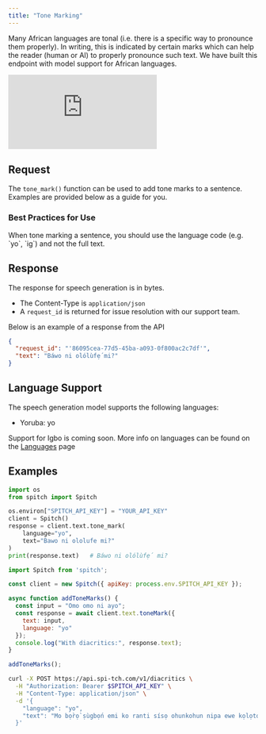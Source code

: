 ```yaml
---
title: "Tone Marking"
---
```


Many African languages are tonal (i.e. there is a specific way to pronounce them properly). In writing, this is indicated by certain marks which can help the reader (human or AI) to properly pronounce such text.
We have built this endpoint with model support for African languages.

<iframe
  className="w-full aspect-video rounded-xl"
  src="https://www.youtube.com/embed/X6UYn1TqFtE?si=qEw619mQU1_EdZvG"
  title="Tone Marking in Spitch"
  frameBorder="0"
  allow="accelerometer; autoplay; clipboard-write; encrypted-media; gyroscope; picture-in-picture"
  allowFullScreen
></iframe>

## Request

The `tone_mark()` function can be used to add tone marks to a sentence. Examples are provided below as a guide for you.

### Best Practices for Use
<Info>
  When tone marking a sentence, you should use the language code (e.g. `yo`, `ig`) and not the full text.
</Info>


## Response

The response for speech generation is in bytes.

- The Content-Type is `application/json`
- A `request_id` is returned for issue resolution with our support team.

Below is an example of a response from the API

```json
{
  "request_id": "'86095cea-77d5-45ba-a093-0f800ac2c7df'",
  "text": "Báwo ni olólùfẹ́ mi?"
}
```

## Language Support

The speech generation model supports the following languages:

- Yoruba: yo

Support for Igbo is coming soon.
More info on languages can be found on the [Languages](/concepts/languages) page



## Examples

<CodeGroup dropdown>

```python Python
import os
from spitch import Spitch

os.environ["SPITCH_API_KEY"] = "YOUR_API_KEY"
client = Spitch()
response = client.text.tone_mark(
    language="yo",
    text="Bawo ni ololufe mi?"
)
print(response.text)   # Báwo ni olólùfẹ́ mi?
```


```javascript JavaScript
import Spitch from 'spitch';

const client = new Spitch({ apiKey: process.env.SPITCH_API_KEY });

async function addToneMarks() {
  const input = "Omo omo ni ayo";
  const response = await client.text.toneMark({
    text: input,
    language: "yo"
  });
  console.log("With diacritics:", response.text);
}

addToneMarks();
```

```bash cURL
curl -X POST https://api.spi-tch.com/v1/diacritics \
  -H "Authorization: Bearer $SPITCH_API_KEY" \
  -H "Content-Type: application/json" \
  -d '{
    "language": "yo",
    "text": "Mo bọ̀rọ̀ ṣùgbọ́n emi ko ranti sísọ ohunkohun nipa ewe kọlọtọ, emi ni àwọn ṣe ede nla emi ko ni àwọn ijiroro ẹni-kọọkan tabi iranti ati pe emi ko ni idaduro alaye lati àwọn ibaraẹnisọrọ tẹlẹ, ni igba kọọkan ti o ba ni ijiroro tuntun ti o ba fẹ lati mọ nkan nipa ewe kọlọtọ emi yoo ni idunnu lati gbiyanju lati ranlọwọ pẹlu iyẹnì olèbiribiri miiran lẹyin ẹ̀hin."
  }'
```  

</CodeGroup>